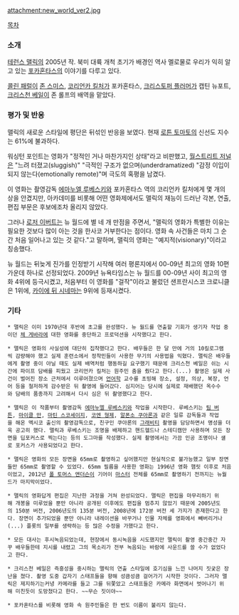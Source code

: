 attachment:new_world_ver2.jpg

[[목차]]

=== 소개 ===
[[테런스 맬릭]]의 2005년 작. 북미 대륙 개척 초기가 배경인 역사 멜로물로 우리가 익히 알고 있는 [[포카혼타스]]의 이야기를 다루고 있다.

[[콜린 패럴]]이 [[존 스미스]], [[코리언카 킬처]]가 포카혼타스, [[크리스토퍼 플러머]]가 캡틴 뉴포트, [[크리스천 베일]]이 존 롤프의 배역을 맡았다.

=== 평가 및 반응 ===
맬릭의 새로운 스타일에 평단은 뒤섞인 반응을 보였다. 현재 [[로튼 토마토]]의 신선도 지수는 61%에 불과하다.

워싱턴 포인트는 영화가 "정적인 거나 마찬가지인 상태"라고 비판했고, [[월스트리트 저널]]은 "느려 터졌고(sluggish)" "극적인 구조가 없으며(underdramatized) "감정 이입이 되지 않는다(emotionally remote)"며 극도의 혹평을 남겼다.

이 영화는 촬영감독 [[에마누엘 루베스키]]와 포카혼타스 역의 코리언카 킬처에게 몇 개의 상을 안겼지만, 아카데미를 비롯해 어떤 영화제에서도 맬릭의 재능이 드러난 각본, 연출, 편집 부문은 후보에조차 올리지 않았다.

그러나 [[로저 이버트]]는 뉴 월드에 별 네 개 만점을 주면서, "맬릭의 영화가 특별한 이유는 필요한 것보다 많이 아는 것을 한사코 거부한다는 점이다. 영화 속 사건들은 마치 그 순간 처음 일어나고 있는 것 같다."고 말하며, 맬릭의 영화는 "예지적(visionary)"이라고 칭송했다.

뉴 월드는 뒤늦게 진가를 인정받기 시작해 여러 평론지에서 00-09년 최고의 영화 10편 가운데 하나로 선정되었다. 2009년 뉴욕타임스는 뉴 월드를 00-09년 사이 최고의 영화 4위에 등극시켰고, 처음부터 이 영화를 "걸작"이라고 불렀던 샌프란시스코 크로니클은 1위에, [[카이에 뒤 시네마]]는 9위에 등재시켰다.

=== 기타 ===
 * 맬릭은 이미 1970년대 후반에 초고를 완성했다. 뉴 월드를 연출할 기회가 생기자 작업 중이던 [[체 게바라]]에 대한 영화를 중단하고 프로덕션을 시작했다고 한다.

 * 맬릭은 영화의 사실성에 대단히 집착했다고 한다. 배우들은 한 달 만에 거의 10킬로그램씩 감량해야 했고 실제 훈련소에서 정착민들이 사용한 무기의 사용법을 익혔다. 맬릭은 배우들에게 촬영 중이 아닐 때도 실제 배역처럼 행동하길 요구했기 때문에 크리스천 베일은 쉬는 시간에 파이프 담배를 피웠고 코리언카 킬처는 원주민 춤을 췄다고 한다.(...) 촬영은 실제 사건이 벌어진 장소 근처에서 이루어졌으며 [[언어학]] 교수를 초빙해 장소, 설정, 의상, 복장, 언어 등을 철저하게 감수받은 뒤 촬영에 들어갔다. 심지어는 당시에 실제로 재배했던 옥수수와 담배의 품종까지 고려해서 다시 심은 뒤 촬영했다고 한다.

 * 맬릭은 이 작품부터 촬영감독 [[에마누엘 루베스키]]와 작업을 시작한다. 루베스키는 [[팀 버튼]], [[마이클 만]], [[마틴 스코세이지]], [[코엔 형제]], [[알폰소 쿠아론]]과 같은 일류 감독들과 작업을 해온 멕시코 출신의 촬영감독으로, 친구인 쿠아론의 [[그래비티]] 촬영을 담당하면서 명성을 더욱 공고히 했다. 맬릭과 루베스키는 조명을 배제하고 핸드헬드나 스테디캠만 사용하며 모든 장면을 딥포커스로 찍는다는 등의 도그마를 작성했다. 실제 촬영에서는 가끔 인공 조명이나 섈로 포커스가 사용되었다고 한다.

 * 맬릭은 영화의 모든 장면을 65mm로 촬영하고 싶어했지만 현실적으로 불가능했고 일부 장면들만 65mm로 촬영할 수 있었다. 65mm 필름을 사용한 영화는 1996년 영화 햄릿 이후로 처음이었고, 2012년 [[폴 토머스 앤더슨]]이 기어이 [[마스터]] 전체를 65mm로 촬영하기 전까지는 뉴월드가 마지막이었다.

 * 맬릭의 영화답게 편집은 지난한 과정을 거쳐 완성되었다. 맬릭은 편집을 마무리하기 위해 개봉을 미루었을 뿐만 아니라 공개된 이후에도 편집을 멈추지 않았기 때문에 2005년도의 150분 버전, 2006년도의 135분 버전, 2008년에 172분 버전 세 가지가 존재한다고 한다. 장면이 추가되었을 뿐만 아니라 내레이션을 바꾸거나 인물 자체를 영화에서 빼버리거나(...) 플롯의 일부를 생략하는 등 많은 수정을 가했다고 한다.

 * 모든 대사는 후시녹음되었는데, 현장에서 동시녹음을 시도했지만 맬릭이 촬영 중간중간 자꾸 배우들한테 지시를 내렸고 그의 목소리가 전부 녹음되는 바람에 사운드를 쓸 수가 없었다고 한다.

 * 크리스천 베일은 즉흥성을 중시하는 맬릭의 연출 스타일에 호기심을 느낀 나머지 짓궂은 장난을 쳤다. 촬영 도중 갑자기 스태프들을 향해 성큼성큼 걸어가기 시작한 것이다. 그러자 맬릭은 제지하기는커녕 카메라를 들고 그를 뒤쫓았고 스태프들은 카메라 화면에서 벗어나기 위해 미친듯이 도망쳤다고 한다. ~~무슨 짓이야~~

 * 포카혼타스를 비롯해 영화 속 원주민들은 한 번도 이름이 불리지 않는다.

